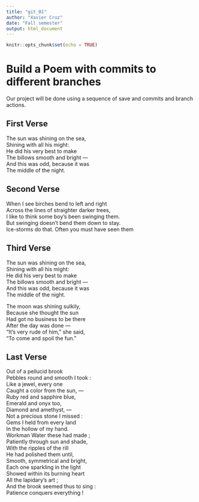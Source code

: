 ```yaml
---
title: "git_01"
author: "Xavier Cruz"
date: "Fall semester"
output: html_document
---
```


```r
knitr::opts_chunk$set(echo = TRUE)
```
# Build a Poem with commits to different branches
Our project will be done using a sequence of save and commits and branch actions.
<!-- Do not modify or change any text in "!--" bracketed areas such as this --- these are instructions to
you, if you change any of this the git program will notice it and compromise your git merging strategy !-->

## First Verse 
<!--Put the first five lines of a poem by Lewis Carrol in this section!-->

The sun was shining on the sea,  
Shining with all his might:  
He did his very best to make  
The billows smooth and bright —  
And this was odd, because it was  
The middle of the night. 


## Second Verse
<!--Put the first five lines of a poem by Robert Frost here!-->

When I see birches bend to left and right  
Across the lines of straighter darker trees,  
I like to think some boy's been swinging them.  
But swinging doesn't bend them down to stay.  
Ice-storms do that. Often you must have seen them

## Third Verse
<!--Put the first two verses of The Walrus and the Carpenter here!-->

The sun was shining on the sea,  
Shining with all his might:  
He did his very best to make  
The billows smooth and bright —  
And this was odd, because it was  
The middle of the night.  
 
The moon was shining sulkily,  
Because she thought the sun  
Had got no business to be there  
After the day was done —  
"It's very rude of him," she said,  
"To come and spoil the fun."  
  
## Last Verse
<!--Put a short poem you created using chatGPT of 20 to 30 lines,here!-->

Out of a pellucid brook  
 Pebbles round and smooth I took :  
 Like a jewel, every one  
 Caught a color from the sun, —  
 Ruby red and sapphire blue,  
 Emerald and onyx too,  
 Diamond and amethyst, —  
 Not a precious stone I missed :  
 Gems I held from every land  
 In the hollow of my hand.  
 Workman Water these had made ;  
 Patiently through sun and shade,  
 With the ripples of the rill  
 He had polished them until,  
 Smooth, symmetrical and bright,  
 Each one sparkling in the light  
 Showed within its burning heart  
 All the lapidary’s art ;  
 And the brook seemed thus to sing :  
 Patience conquers everything !  
 